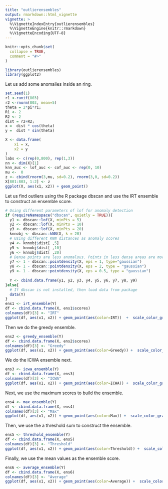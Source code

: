 ```yaml
---
title: "outlierensembles"
output: rmarkdown::html_vignette
vignette: >
  %\VignetteIndexEntry{outlierensembles}
  %\VignetteEngine{knitr::rmarkdown}
  %\VignetteEncoding{UTF-8}
---
```


```r
knitr::opts_chunk$set(
  collapse = TRUE,
  comment = "#>"
)
```

```r
library(outlierensembles)
library(ggplot2)
```

Let us add some anomalies inside an ring. 
```r
set.seed(1)
r1 <-runif(803)
r2 <-rnorm(803, mean=5)
theta = 2*pi*r1;
R1 <- 2
R2 <- 2
dist = r2+R2;
x =  dist * cos(theta)
y =  dist * sin(theta)

X <- data.frame(
    x1 = x,
    x2 = y
)
labs <- c(rep(0,800), rep(1,3))
nn <- dim(X)[1]
knn_auc <- lof_auc <- cof_auc <- rep(0, 10)
mu <-  0
z <- cbind(rnorm(3,mu, sd=0.2), rnorm(3,0, sd=0.2))
X[801:803, 1:2] <- z
ggplot(X, aes(x1, x2)) + geom_point()
```

Let us find outliers using the R package dbscan and use the IRT ensemble to construct an ensemble score.

```r
# Using different parameters of lof for anomaly detection
if (requireNamespace("dbscan", quietly = TRUE)){
  y1 <- dbscan::lof(X, minPts = 5)
  y2 <- dbscan::lof(X, minPts = 10)
  y3 <- dbscan::lof(X, minPts = 20)
  knnobj <- dbscan::kNN(X, k = 20)
  # Using different KNN distances as anomaly scores
  y4 <- knnobj$dist[ ,5]
  y5 <- knnobj$dist[ ,10]
  y6 <- knnobj$dist[ ,20]
  # Dense points are less anomalous. Points in less dense areas are more anomalous. Hence 1 - pointdensity is used.
  y7 <- 1 - dbscan::pointdensity(X, eps = 1, type="gaussian")
  y8 <- 1 - dbscan::pointdensity(X, eps = 2, type = "gaussian")
  y9 <- 1 - dbscan::pointdensity(X, eps = 0.5, type = "gaussian")
  
  Y <- cbind.data.frame(y1, y2, y3, y4, y5, y6, y7, y8, y9)
}else{
  # If dbscan is not installed, then load data from package
  data(Y)
}
ens1 <- irt_ensemble(Y)
df <- cbind.data.frame(X, ens1$scores)
colnames(df)[3] <- "IRT"
ggplot(df, aes(x1, x2)) + geom_point(aes(color=IRT))  +  scale_color_gradient(low="yellow", high="red") 
```

Then we do the greedy ensemble. 
```r
ens2 <- greedy_ensemble(Y)
df <- cbind.data.frame(X, ens2$scores)
colnames(df)[3] <- "Greedy"
ggplot(df, aes(x1, x2)) + geom_point(aes(color=Greedy)) +  scale_color_gradient(low="yellow", high="red") 
```


We do the ICWA ensemble next.
```r
ens3 <- icwa_ensemble(Y)
df <- cbind.data.frame(X, ens3)
colnames(df)[3] <- "ICWA"
ggplot(df, aes(x1, x2)) + geom_point(aes(color=ICWA)) +  scale_color_gradient(low="yellow", high="red") 
```

Next, we use the maximum scores to build the ensemble.
```r
ens4 <- max_ensemble(Y)
df <- cbind.data.frame(X, ens4)
colnames(df)[3] <- "Max"
ggplot(df, aes(x1, x2)) + geom_point(aes(color=Max)) +  scale_color_gradient(low="yellow", high="red") 
```

Then, we use the a threshold sum to construct the ensemble.
```r
ens5 <- threshold_ensemble(Y)
df <- cbind.data.frame(X, ens5)
colnames(df)[3] <- "Threshold"
ggplot(df, aes(x1, x2)) + geom_point(aes(color=Threshold)) +  scale_color_gradient(low="yellow", high="red") 
```

Finally, we use the mean values as the ensemble score. 
```r
ens6 <- average_ensemble(Y)
df <- cbind.data.frame(X, ens6)
colnames(df)[3] <- "Average"
ggplot(df, aes(x1, x2)) + geom_point(aes(color=Average)) +  scale_color_gradient(low="yellow", high="red") 
```

